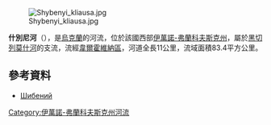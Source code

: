 [[Image:Shybenyi_kliausa.jpg|right]]

'''什別尼河'''（{{lang-uk|Шибений}}），是[[烏克蘭|烏克蘭]]的河流，位於該國西部[[伊萬諾-弗蘭科夫斯克州|伊萬諾-弗蘭科夫斯克州]]，屬於[[黑切列莫什河|黑切列莫什河]]的支流，流經[[韋爾霍維納區|韋爾霍維納區]]，河道全長11公里，流域面積83.4平方公里。

==參考資料==
* [https://web.archive.org/web/20131005022808/http://do.gendocs.ru/docs/index-29520.html?page=29 Шибений]

{{DEFAULTSORT:Шибений}}
[[Category:伊萬諾-弗蘭科夫斯克州河流|Category:伊萬諾-弗蘭科夫斯克州河流]]


{{Ukraine-river-stub}}